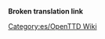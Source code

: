 '''Broken translation link'''{{en/-}}{{en/Bilingual box| es
| Lista de artículos que necesitan actualizarse para reflejar los cambios de la última versión. Los artículos marcados con {{en/S|desactualizado/Es}} se enlazan automáticamente aquí.
| ''A list of articles that require updating to reflect the latest release or trunk version.  Articles tagged with {{en/S|desactualizado/Es}} automatically link here.''}}


[[Category:es/OpenTTD Wiki]]